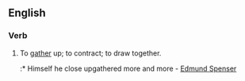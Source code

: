 ==English==

===Verb===
{{en-verb}}

# {{obsolete}} To [[gather]] up; to contract; to draw together.
#:* Himself he close upgathered more and more - [[w:Edmund Spenser|Edmund Spenser]]